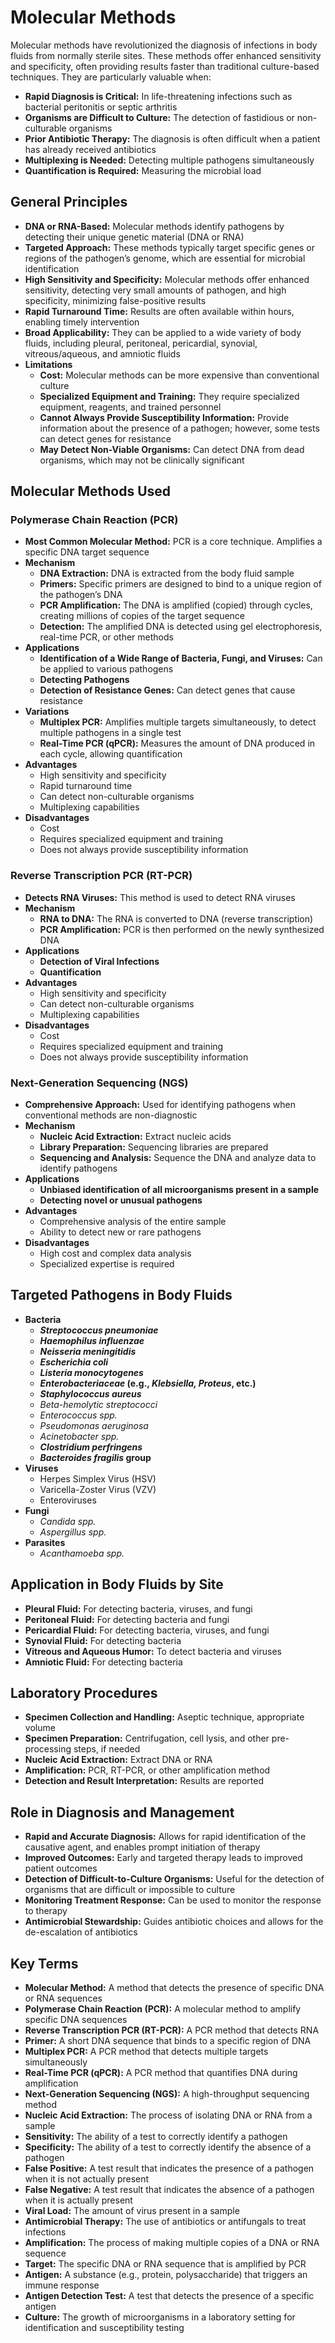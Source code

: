 # Molecular Methods {-}

Molecular methods have revolutionized the diagnosis of infections in body fluids from normally sterile sites. These methods offer enhanced sensitivity and specificity, often providing results faster than traditional culture-based techniques. They are particularly valuable when:

*   **Rapid Diagnosis is Critical:** In life-threatening infections such as bacterial peritonitis or septic arthritis
*   **Organisms are Difficult to Culture:** The detection of fastidious or non-culturable organisms
*   **Prior Antibiotic Therapy:** The diagnosis is often difficult when a patient has already received antibiotics
*   **Multiplexing is Needed:** Detecting multiple pathogens simultaneously
*   **Quantification is Required:** Measuring the microbial load

## **General Principles** {-}

*   **DNA or RNA-Based:** Molecular methods identify pathogens by detecting their unique genetic material (DNA or RNA)
*   **Targeted Approach:** These methods typically target specific genes or regions of the pathogen's genome, which are essential for microbial identification
*   **High Sensitivity and Specificity:** Molecular methods offer enhanced sensitivity, detecting very small amounts of pathogen, and high specificity, minimizing false-positive results
*   **Rapid Turnaround Time:** Results are often available within hours, enabling timely intervention
*   **Broad Applicability:** They can be applied to a wide variety of body fluids, including pleural, peritoneal, pericardial, synovial, vitreous/aqueous, and amniotic fluids
*   **Limitations**
    *   **Cost:** Molecular methods can be more expensive than conventional culture
    *   **Specialized Equipment and Training:** They require specialized equipment, reagents, and trained personnel
    *   **Cannot Always Provide Susceptibility Information:** Provide information about the presence of a pathogen; however, some tests can detect genes for resistance
    *   **May Detect Non-Viable Organisms:** Can detect DNA from dead organisms, which may not be clinically significant

## **Molecular Methods Used** {-}

### **Polymerase Chain Reaction (PCR)** {-}

*   **Most Common Molecular Method:** PCR is a core technique. Amplifies a specific DNA target sequence
*   **Mechanism**
    *   **DNA Extraction:** DNA is extracted from the body fluid sample
    *   **Primers:** Specific primers are designed to bind to a unique region of the pathogen's DNA
    *   **PCR Amplification:** The DNA is amplified (copied) through cycles, creating millions of copies of the target sequence
    *   **Detection:** The amplified DNA is detected using gel electrophoresis, real-time PCR, or other methods
*   **Applications**
    *   **Identification of a Wide Range of Bacteria, Fungi, and Viruses:** Can be applied to various pathogens
    *   **Detecting Pathogens**
    *   **Detection of Resistance Genes:** Can detect genes that cause resistance
*   **Variations**
    *   **Multiplex PCR:** Amplifies multiple targets simultaneously, to detect multiple pathogens in a single test
    *   **Real-Time PCR (qPCR):** Measures the amount of DNA produced in each cycle, allowing quantification
*   **Advantages**
    *   High sensitivity and specificity
    *   Rapid turnaround time
    *   Can detect non-culturable organisms
    *   Multiplexing capabilities
*   **Disadvantages**
    *   Cost
    *   Requires specialized equipment and training
    *   Does not always provide susceptibility information

### **Reverse Transcription PCR (RT-PCR)** {-}

*   **Detects RNA Viruses:** This method is used to detect RNA viruses
*   **Mechanism**
    *   **RNA to DNA:** The RNA is converted to DNA (reverse transcription)
    *   **PCR Amplification:** PCR is then performed on the newly synthesized DNA
*   **Applications**
    *   **Detection of Viral Infections**
    *   **Quantification**
*   **Advantages**
    *   High sensitivity and specificity
    *   Can detect non-culturable organisms
    *   Multiplexing capabilities
*   **Disadvantages**
    *   Cost
    *   Requires specialized equipment and training
    *   Does not always provide susceptibility information

### **Next-Generation Sequencing (NGS)** {-}

*   **Comprehensive Approach:** Used for identifying pathogens when conventional methods are non-diagnostic
*   **Mechanism**
    *   **Nucleic Acid Extraction:** Extract nucleic acids
    *   **Library Preparation:** Sequencing libraries are prepared
    *   **Sequencing and Analysis:** Sequence the DNA and analyze data to identify pathogens
*   **Applications**
    *   **Unbiased identification of all microorganisms present in a sample**
    *   **Detecting novel or unusual pathogens**
*   **Advantages**
    *   Comprehensive analysis of the entire sample
    *   Ability to detect new or rare pathogens
*   **Disadvantages**
    *   High cost and complex data analysis
    *   Specialized expertise is required

## **Targeted Pathogens in Body Fluids** {-}

*   **Bacteria**
    *   ***Streptococcus pneumoniae***
    *   ***Haemophilus influenzae***
    *   ***Neisseria meningitidis***
    *   ***Escherichia coli***
    *   ***Listeria monocytogenes***
    *   ***Enterobacteriaceae* (e.g., *Klebsiella, Proteus*, etc.)**
    *   ***Staphylococcus aureus***
    *   *Beta-hemolytic streptococci*
    *   *Enterococcus spp.*
    *   *Pseudomonas aeruginosa*
    *   *Acinetobacter spp.*
    *   ***Clostridium perfringens***
    *   ***Bacteroides fragilis* group**
*   **Viruses**
    *   Herpes Simplex Virus (HSV)
    *   Varicella-Zoster Virus (VZV)
    *   Enteroviruses
*   **Fungi**
    *   *Candida spp.*
    *   *Aspergillus spp.*
*   **Parasites**
    *   *Acanthamoeba spp.*

## **Application in Body Fluids by Site** {-}

*   **Pleural Fluid:** For detecting bacteria, viruses, and fungi
*   **Peritoneal Fluid:** For detecting bacteria and fungi
*   **Pericardial Fluid:** For detecting bacteria, viruses, and fungi
*   **Synovial Fluid:** For detecting bacteria
*   **Vitreous and Aqueous Humor:** To detect bacteria and viruses
*   **Amniotic Fluid:** For detecting bacteria

## **Laboratory Procedures** {-}

*   **Specimen Collection and Handling:** Aseptic technique, appropriate volume
*   **Specimen Preparation:** Centrifugation, cell lysis, and other pre-processing steps, if needed
*   **Nucleic Acid Extraction:** Extract DNA or RNA
*   **Amplification:** PCR, RT-PCR, or other amplification method
*   **Detection and Result Interpretation:** Results are reported

## **Role in Diagnosis and Management** {-}

*   **Rapid and Accurate Diagnosis:** Allows for rapid identification of the causative agent, and enables prompt initiation of therapy
*   **Improved Outcomes:** Early and targeted therapy leads to improved patient outcomes
*   **Detection of Difficult-to-Culture Organisms:** Useful for the detection of organisms that are difficult or impossible to culture
*   **Monitoring Treatment Response:** Can be used to monitor the response to therapy
*   **Antimicrobial Stewardship:** Guides antibiotic choices and allows for the de-escalation of antibiotics

## **Key Terms** {-}

*   **Molecular Method:** A method that detects the presence of specific DNA or RNA sequences
*   **Polymerase Chain Reaction (PCR):** A molecular method to amplify specific DNA sequences
*   **Reverse Transcription PCR (RT-PCR):** A PCR method that detects RNA
*   **Primer:** A short DNA sequence that binds to a specific region of DNA
*   **Multiplex PCR:** A PCR method that detects multiple targets simultaneously
*   **Real-Time PCR (qPCR):** A PCR method that quantifies DNA during amplification
*   **Next-Generation Sequencing (NGS):** A high-throughput sequencing method
*   **Nucleic Acid Extraction:** The process of isolating DNA or RNA from a sample
*   **Sensitivity:** The ability of a test to correctly identify a pathogen
*   **Specificity:** The ability of a test to correctly identify the absence of a pathogen
*   **False Positive:** A test result that indicates the presence of a pathogen when it is not actually present
*   **False Negative:** A test result that indicates the absence of a pathogen when it is actually present
*   **Viral Load:** The amount of virus present in a sample
*   **Antimicrobial Therapy:** The use of antibiotics or antifungals to treat infections
*   **Amplification:** The process of making multiple copies of a DNA or RNA sequence
*   **Target:** The specific DNA or RNA sequence that is amplified by PCR
*   **Antigen:** A substance (e.g., protein, polysaccharide) that triggers an immune response
*   **Antigen Detection Test:** A test that detects the presence of a specific antigen
*   **Culture:** The growth of microorganisms in a laboratory setting for identification and susceptibility testing
